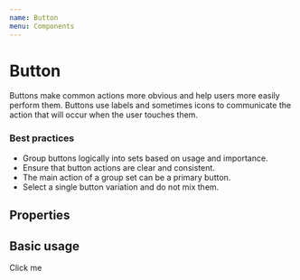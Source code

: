 ```yaml
---
name: Button
menu: Components
---
```



# Button

Buttons make common actions more obvious and help users more easily perform them. Buttons use labels and sometimes icons to communicate the action that will occur when the user touches them.

### Best practices

- Group buttons logically into sets based on usage and importance.
- Ensure that button actions are clear and consistent.
- The main action of a group set can be a primary button.
- Select a single button variation and do not mix them.

## Properties

<PropsTable of={Box} />

## Basic usage

<Playground>
  <Box>Click me</Box>
</Playground>
